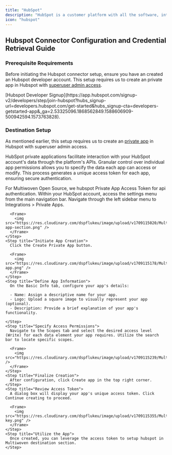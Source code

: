 ```yaml
---
title: "HubSpot"
description: "HubSpot is a customer platform with all the software, integrations, and resources you need to connect your marketing, sales, content management, and customer service. HubSpot's connected platform enables you to grow your business faster by focusing on what matters most: your customers."
icon: "hubspot"
---
```


## Hubspot Connector Configuration and Credential Retrieval Guide

### Prerequisite Requirements

Before initiating the Hubspot connector setup, ensure you have an created an Hubspot developer account.
This setup requires us to create an private app in Hubspot with [superuser admin access](https://knowledge.hubspot.com/user-management/hubspot-user-permissions-guide#super-admin).

<Tip>
  [Hubspot Developer
  Signup](https://app.hubspot.com/signup-v2/developers/step/join-hubspot?hubs_signup-url=developers.hubspot.com/get-started&hubs_signup-cta=developers-getstarted-app&_ga=2.53325096.1868562849.1588606909-500942594.1573763828).
</Tip>

### Destination Setup

As mentioned earlier, this setup requires us to create an [private app](https://developers.hubspot.com/docs/api/private-apps) in Hubspot with superuser admin access.

HubSpot private applications facilitate interaction with your HubSpot account's data through the platform's APIs. Granular control over individual app permissions allows you to specify the data each app can access or modify. This process generates a unique access token for each app, ensuring secure authentication.

<Accordion title="Create a Private App" icon="lock">
  For Multiwoven Open Source, we hubspot Private App Access Token for api authentication.

  <Steps>
    <Step title="Locate the Private Apps Section">
      Within your HubSpot account, access the settings menu from the main navigation bar. Navigate through the left sidebar menu to Integrations > Private Apps.

      <Frame>
        <img src="https://res.cloudinary.com/dspflukeu/image/upload/v1709115020/Multiwoven/connectors/hubspot/private-app-section.png" />
      </Frame>
    </Step>
    <Step title="Initiate App Creation">
      Click the Create Private App button.

      <Frame>
        <img src="https://res.cloudinary.com/dspflukeu/image/upload/v1709115178/Multiwoven/connectors/hubspot/create-app.png" />
      </Frame>
    </Step>
    <Step title="Define App Information">
      On the Basic Info tab, configure your app's details:

      - Name: Assign a descriptive name for your app.
      - Logo: Upload a square image to visually represent your app (optional).
      - Description: Provide a brief explanation of your app's functionality.

    </Step>
    <Step title="Specify Access Permissions">
      Navigate to the Scopes tab and select the desired access level (Write) for each data element your app requires. Utilize the search bar to locate specific scopes.

      <Frame>
        <img src="https://res.cloudinary.com/dspflukeu/image/upload/v1709115239/Multiwoven/connectors/hubspot/scope.png" />
      </Frame>
    </Step>
    <Step title="Finalize Creation">
      After configuration, click Create app in the top right corner.
    </Step>
    <Step title="Review Access Token">
      A dialog box will display your app's unique access token. Click Continue creating to proceed.

      <Frame>
        <img src="https://res.cloudinary.com/dspflukeu/image/upload/v1709115355/Multiwoven/connectors/hubspot/api-key.png" />
      </Frame>
    </Step>
    <Step title="Utilize the App">
      Once created, you can leverage the access token to setup hubspot in Multiwoven destination section.
    </Step>

  </Steps>
</Accordion>
